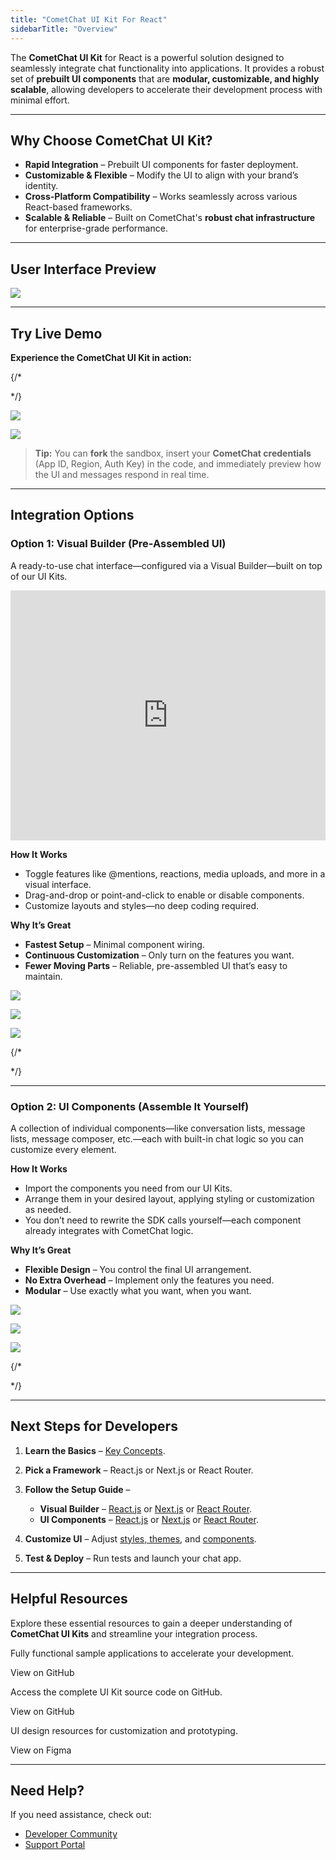 ```yaml
---
title: "CometChat UI Kit For React"
sidebarTitle: "Overview"
---
```


The **CometChat UI Kit** for React is a powerful solution designed to seamlessly integrate chat functionality into applications. It provides a robust set of **prebuilt UI components** that are **modular, customizable, and highly scalable**, allowing developers to accelerate their development process with minimal effort.

***

## **Why Choose CometChat UI Kit?**

* **Rapid Integration** – Prebuilt UI components for faster deployment.
* **Customizable & Flexible** – Modify the UI to align with your brand’s identity.
* **Cross-Platform Compatibility** – Works seamlessly across various React-based frameworks.
* **Scalable & Reliable** – Built on CometChat's **robust chat infrastructure** for enterprise-grade performance.

***

## **User Interface Preview**

<Frame>
  <img src="/images/94312eb7-intro_web_screens-7ee27b256c54ea069273e198ec2aad4e.png" />
</Frame>

***

## **Try Live Demo**

**Experience the CometChat UI Kit in action:**

{/* <CardGroup>

<Card 
title="Launch Live Demo" 
icon="play"
href="https://link.cometchat.com/cometchat-demo"
/>

<Card title="Edit in CodeSandbox"
icon="/images/CodeSandbox_Square_Logo.svg"
href="https://link.cometchat.com/react-conversation-list-message"
/>

</CardGroup> */}


[<img src="/images/4cb1f653-F09F9A80_Launch_Live_Demo-007ACC.svg" />](https://link.cometchat.com/cometchat-demo)

[<img src="/images/30d34521-play-codesandbox.svg" />](https://link.cometchat.com/react-conversation-list-message)


> **Tip:** You can **fork** the sandbox, insert your **CometChat credentials** (App ID, Region, Auth Key) in the code, and immediately preview how the UI and messages respond in real time.

***

## **Integration Options**

### **Option 1: Visual Builder (Pre-Assembled UI)**

A ready-to-use chat interface—configured via a Visual Builder—built on top of our UI Kits.

<Frame>
  <iframe width="100%" height="400" src="https://www.youtube.com/embed/0mmX_3Ohnz8" title="YouTube video" frameBorder="0" allow="accelerometer; autoplay; clipboard-write; encrypted-media; gyroscope; picture-in-picture; web-share"></iframe>
</Frame>

**How It Works**

* Toggle features like @mentions, reactions, media uploads, and more in a visual interface.
* Drag-and-drop or point-and-click to enable or disable components.
* Customize layouts and styles—no deep coding required.

**Why It’s Great**

* **Fastest Setup** – Minimal component wiring.
* **Continuous Customization** – Only turn on the features you want.
* **Fewer Moving Parts** – Reliable, pre-assembled UI that’s easy to maintain.

[<img src="/images/933f23d4-React.js-Guide-000000.svg" />](/docs/ui-kit/react/builder-integration)

[<img src="/images/dd4acf05-Next.js-Guide-000000.svg" />](/docs/ui-kit/react/builder-integration-nextjs)

[<img src="/images/45bba668-React20Router-Guide-000000.svg" />](/docs/ui-kit/react/builder-integration-react-router)

{/* <CardGroup cols={3}>

<Card
  title="React"
  icon="react"
  iconType="solid"
  href="/docs/ui-kit/react/builder-integration"
  horizontal
/>

<Card
  title="Next.js"
  icon="code"
  iconType="solid"
  href="/docs/ui-kit/react/builder-integration-nextjs"
  horizontal
/>

<Card
  title="React Router"
  icon="code"
  iconType="solid"
  href="/docs/ui-kit/react/builder-integration-react-router"
  horizontal
/>

</CardGroup> */}

***

### **Option 2: UI Components (Assemble It Yourself)**

A collection of individual components—like conversation lists, message lists, message composer, etc.—each with built-in chat logic so you can customize every element.

**How It Works**

* Import the components you need from our UI Kits.
* Arrange them in your desired layout, applying styling or customization as needed.
* You don’t need to rewrite the SDK calls yourself—each component already integrates with CometChat logic.

**Why It’s Great**

* **Flexible Design** – You control the final UI arrangement.
* **No Extra Overhead** – Implement only the features you need.
* **Modular** – Use exactly what you want, when you want.

[<img src="/images/933f23d4-React.js-Guide-000000.svg" />](/docs/ui-kit/react/react-js-integration)

[<img src="/images/dd4acf05-Next.js-Guide-000000.svg" />](/docs/ui-kit/react/next-js-integration)

[<img src="/images/45bba668-React20Router-Guide-000000.svg" />](/docs/ui-kit/react/react-router-integration)

{/* <CardGroup cols={3}>

<Card
  title="React"
  icon="react"
  iconType="solid"
  href="/docs/ui-kit/react/react-js-integration"
  horizontal
/>

<Card
  title="Next.js"
  icon="code"
  iconType="solid"
  href="/docs/ui-kit/react/builder-integration-nextjs"
  horizontal
/>

<Card
  title="React Router"
  icon="code"
  iconType="solid"
  href="/docs/ui-kit/react/builder-integration-react-router"
  horizontal
/>

</CardGroup> */}

***

## **Next Steps for Developers**

1. **Learn the Basics** – [Key Concepts](/docs/fundamentals/key-concepts).

2. **Pick a Framework** – React.js or Next.js or React Router.
 
3. **Follow the Setup Guide** –

   * **Visual Builder** – [React.js](/docs/ui-kit/react/builder-integration) or [Next.js](/docs/ui-kit/react/builder-integration-nextjs) or [React Router](/docs/ui-kit/react/builder-integration-react-router).
   * **UI Components** – [React.js](/docs/ui-kit/react/react-js-integration) or [Next.js](/docs/ui-kit/react/next-js-integration) or [React Router](/docs/ui-kit/react/react-router-integration).

4. **Customize UI** – Adjust [styles, themes](/docs/ui-kit/react/theme), and [components](/docs/ui-kit/react/components-overview).

5. **Test & Deploy** – Run tests and launch your chat app.

***

## **Helpful Resources**

Explore these essential resources to gain a deeper understanding of **CometChat UI Kits** and streamline your integration process.

<CardGroup>

<Card title="React Sample App" href="https://github.com/cometchat/cometchat-uikit-react/tree/v6/sample-app">

  Fully functional sample applications to accelerate your development.

  View on GitHub

</Card>

<Card title="UI Kit Source Code" href="https://github.com/cometchat/cometchat-uikit-react/tree/v6">

  Access the complete UI Kit source code on GitHub.

  View on GitHub

</Card>

<Card title="Figma Design File" href="https://www.figma.com/community/file/1442863561340379957/cometchat-ui-kit-for-web">

  UI design resources for customization and prototyping.

  View on Figma

</Card>

</CardGroup>

***

## **Need Help?**

If you need assistance, check out:

* [Developer Community](http://community.cometchat.com/)
* [Support Portal](https://help.cometchat.com/hc/en-us/requests/new)
